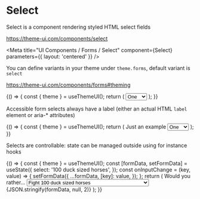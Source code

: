 
# Select

Select is a component rendering styled HTML select fields

https://theme-ui.com/components/select

<Meta
  title="UI Components / Forms / Select"
  component={Select}
  parameters={{ layout: 'centered' }}
/>

<ArgsTable of={Select} />

You can define variants in your theme under `theme.forms`, default variant is `select`

https://theme-ui.com/components/forms#theming

<Canvas>
  <Story name="Default">
    {() => {
      const { theme } = useThemeUI();
      return (
        <Select
          variant={select('Variant', theme ? Object.keys(theme.forms || {}) : [], 'select')}
          onChange={action('select.default.onChange')}
          name="selects.default"
          aria-label="just an example"
        >
          <option value="one">One</option>
          <option value="two">Two</option>
          <option value="three">Three</option>
        </Select>
      );
    }}
  </Story>
</Canvas>

Accessible form selects always have a label (either an actual HTML `label` element or aria-\* attributes)

<Canvas>
  <Story name="Accessibility">
    {() => {
      const { theme } = useThemeUI();
      return (
        <React.Fragment>
          <Label htmlFor="selects.accessible">Just an example</Label>
          <Select
            id="selects.accessible"
            variant={select('Variant', theme ? Object.keys(theme.forms || {}) : [], 'input')}
            onChange={action('select.accessible.onChange')}
            name="selects.accessible"
          >
            <option value="one">One</option>
            <option value="two">Two</option>
            <option value="three">Three</option>
          </Select>
        </React.Fragment>
      );
    }}
  </Story>
</Canvas>

Selects are controllable: state can be managed outside using for instance hooks

<Canvas>
  <Story name="State">
    {() => {
      const { theme } = useThemeUI();
      const [formData, setFormData] = useState({
        select: '100 duck sized horses',
      });
      const onInputChange = (key, value) => {
        setFormData({
          ...formData,
          [key]: value,
        });
      };
      return (
        <React.Fragment>
          <Label htmlFor="selects.state">Would you rather...</Label>
          <Select
            id="selects.state"
            variant={select('Variant', theme ? Object.keys(theme.forms || {}) : [], 'input')}
            onChange={(event) => onInputChange('select', event.currentTarget.value)}
            name="selects.state"
          >
            <option value="100 duck sized horses">Fight 100 duck sized horses</option>
            <option value="1 horse sized duck">Fight 1 horse sized duck</option>
            <option value="embarassing email to company">
              Send an embarassing email to your entire company
            </option>
            <option value="eat stick of butter">Eat an entire stick of butter</option>
          </Select>
          <Divider />
          <Styled.pre>{JSON.stringify(formData, null, 2)}</Styled.pre>
        </React.Fragment>
      );
    }}
  </Story>
</Canvas>
